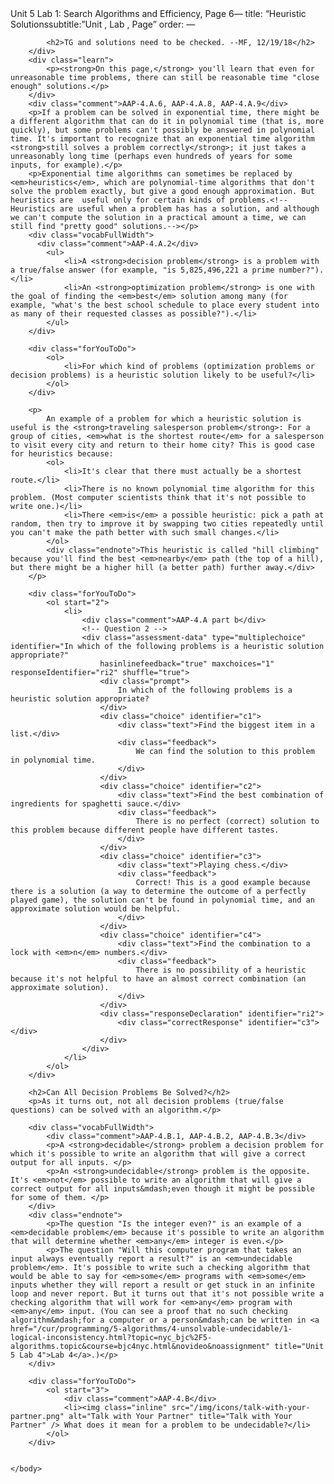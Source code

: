 Unit 5 Lab 1: Search Algorithms and Efficiency, Page 6---
title: "Heuristic Solutionssubtitle: "Unit , Lab , Page"
order:
---
		<div class="todo">
            <h2>TG and solutions need to be checked. --MF, 12/19/18</h2>
        </div>
        <div class="learn">
            <p><strong>On this page,</strong> you'll learn that even for unreasonable time problems, there can still be reasonable time "close enough" solutions.</p>
        </div>
        <div class="comment">AAP-4.A.6, AAP-4.A.8, AAP-4.A.9</div>
        <p>If a problem can be solved in exponential time, there might be a different algorithm that can do it in polynomial time (that is, more quickly), but some problems can't possibly be answered in polynomial time. It's important to recognize that an exponential time algorithm <strong>still solves a problem correctly</strong>; it just takes a unreasonably long time (perhaps even hundreds of years for some inputs, for example).</p>
        <p>Exponential time algorithms can sometimes be replaced by <em>heuristics</em>, which are polynomial-time algorithms that don't solve the problem exactly, but give a good enough approximation. But heuristics are  useful only for certain kinds of problems.<!--Heuristics are useful when a problem has has a solution, and although we can't compute the solution in a practical amount a time, we can still find "pretty good" solutions.--></p>
        <div class="vocabFullWidth">
          <div class="comment">AAP-4.A.2</div>
            <ul>
                <li>A <strong>decision problem</strong> is a problem with a true/false answer (for example, "is 5,825,496,221 a prime number?").</li>
                <li>An <strong>optimization problem</strong> is one with the goal of finding the <em>best</em> solution among many (for example, "what's the best school schedule to place every student into as many of their requested classes as possible?").</li>
            </ul>
        </div>

        <div class="forYouToDo">
			<ol>
				<li>For which kind of problems (optimization problems or decision problems) is a heuristic solution likely to be useful?</li>
			</ol>
		</div>

        <p>
            An example of a problem for which a heuristic solution is useful is the <strong>traveling salesperson problem</strong>: For a group of cities, <em>what is the shortest route</em> for a salesperson to visit every city and return to their home city? This is good case for heuristics because:
            <ol>
                <li>It's clear that there must actually be a shortest route.</li>
                <li>There is no known polynomial time algorithm for this problem. (Most computer scientists think that it's not possible to write one.)</li>
                <li>There <em>is</em> a possible heuristic: pick a path at random, then try to improve it by swapping two cities repeatedly until you can't make the path better with such small changes.</li>
            </ol>
            <div class="endnote">This heuristic is called "hill climbing" because you'll find the best <em>nearby</em> path (the top of a hill), but there might be a higher hill (a better path) further away.</div>
        </p>

        <div class="forYouToDo">
			<ol start="2">
                <li>
                    <div class="comment">AAP-4.A part b</div>
                    <!-- Question 2 -->
                    <div class="assessment-data" type="multiplechoice" identifier="In which of the following problems is a heuristic solution appropriate?"
                        hasinlinefeedback="true" maxchoices="1" responseIdentifier="ri2" shuffle="true">
                        <div class="prompt">
                            In which of the following problems is a heuristic solution appropriate?
                        </div>
                        <div class="choice" identifier="c1">
                            <div class="text">Find the biggest item in a list.</div>
                            <div class="feedback">
                                We can find the solution to this problem in polynomial time.
                            </div>
                        </div>
                        <div class="choice" identifier="c2">
                            <div class="text">Find the best combination of ingredients for spaghetti sauce.</div>
                            <div class="feedback">
                                There is no perfect (correct) solution to this problem because different people have different tastes.
                            </div>
                        </div>
                        <div class="choice" identifier="c3">
                            <div class="text">Playing chess.</div>
                            <div class="feedback">
                                Correct! This is a good example because there is a solution (a way to determine the outcome of a perfectly played game), the solution can't be found in polynomial time, and an approximate solution would be helpful.
                            </div>
                        </div>
                        <div class="choice" identifier="c4">
                            <div class="text">Find the combination to a lock with <em>n</em> numbers.</div>
                            <div class="feedback">
                                There is no possibility of a heuristic because it's not helpful to have an almost correct combination (an approximate solution).
                            </div>
                        </div>
                        <div class="responseDeclaration" identifier="ri2">
                            <div class="correctResponse" identifier="c3"></div>
                        </div>
                    </div>
                </li>
			</ol>
		</div>
        
        <h2>Can All Decision Problems Be Solved?</h2>
        <p>As it turns out, not all decision problems (true/false questions) can be solved with an algorithm.</p>
    
        <div class="vocabFullWidth">
            <div class="comment">AAP-4.B.1, AAP-4.B.2, AAP-4.B.3</div>
            <p>A <strong>decidable</strong> problem a decision problem for which it's possible to write an algorithm that will give a correct output for all inputs. </p>
            <p>An <strong>undecidable</strong> problem is the opposite. It's <em>not</em> possible to write an algorithm that will give a correct output for all inputs&mdash;even though it might be possible for some of them. </p>
        </div>
        <div class="endnote">
            <p>The question "Is the integer even?" is an example of a <em>decidable problem</em> because it's possible to write an algorithm that will determine whether <em>any</em> integer is even.</p>
            <p>The question "Will this computer program that takes an input always eventually report a result?" is an <em>undecidable problem</em>. It's possible to write such a checking algorithm that would be able to say for <em>some</em> programs with <em>some</em> inputs whether they will report a result or get stuck in an infinite loop and never report. But it turns out that it's not possible write a checking algorithm that will work for <em>any</em> program with <em>any</em> input. (You can see a proof that no such checking algorithm&mdash;for a computer or a person&mdash;can be written in <a href="/cur/programming/5-algorithms/4-unsolvable-undecidable/1-logical-inconsistency.html?topic=nyc_bjc%2F5-algorithms.topic&course=bjc4nyc.html&novideo&noassignment" title="Unit 5 Lab 4">Lab 4</a>.)</p>
        </div>
        
        <div class="forYouToDo">
			<ol start="3">
                <div class="comment">AAP-4.B</div>
                <li><img class="inline" src="/img/icons/talk-with-your-partner.png" alt="Talk with Your Partner" title="Talk with Your Partner" /> What does it mean for a problem to be undecidable?</li>
			</ol>
		</div>
                

    </body>
</html>
